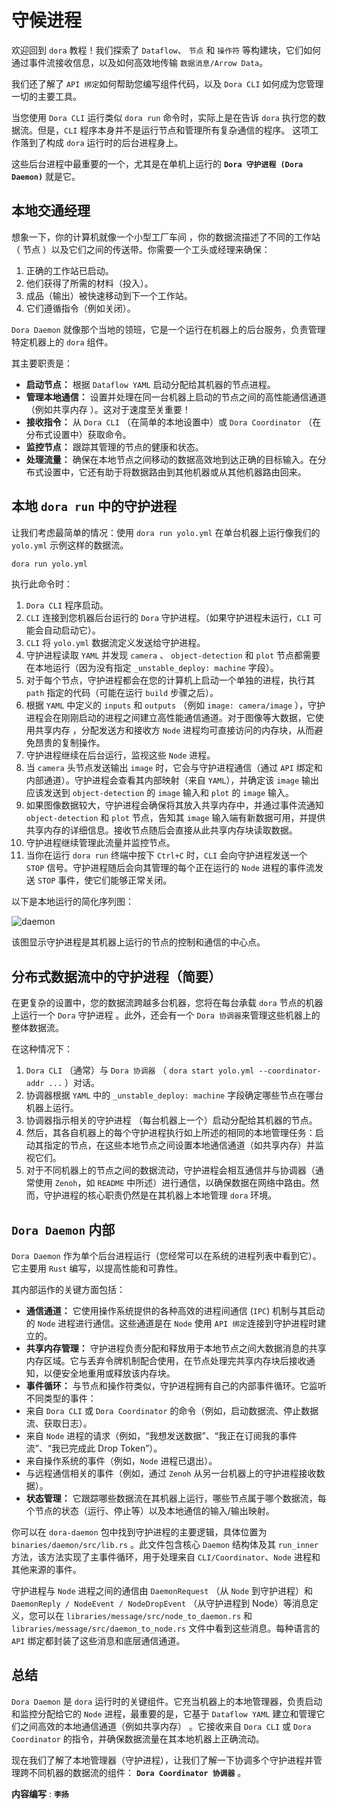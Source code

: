 # 守候进程

欢迎回到 `dora` 教程！我们探索了 `Dataflow`、 `节点` 和 `操作符` 等构建块，它们如何通过事件流接收信息，以及如何高效地传输 `数据消息/Arrow Data`。

我们还了解了 `API 绑定`如何帮助您编写组件代码，以及 `Dora CLI` 如何成为您管理一切的主要工具。

当您使用 `Dora CLI` 运行类似 `dora run` 命令时，实际上是在告诉 `dora` 执行您的数据流。但是，`CLI` 程序本身并不是运行节点和管理所有复杂通信的程序。
这项工作落到了构成 `dora` 运行时的后台进程身上。

这些后台进程中最重要的一个，尤其是在单机上运行的 **`Dora 守护进程 (Dora Daemon)`** 就是它。

## 本地交通经理

想象一下，你的计算机就像一个小型工厂车间 ，你的数据流描述了不同的工作站（ 节点 ）以及它们之间的传送带。你需要一个工头或经理来确保：

1. 正确的工作站已启动。
2. 他们获得了所需的材料（投入）。
3. 成品（输出）被快速移动到下一个工作站。
4. 它们遵循指令（例如关闭）。

`Dora Daemon` 就像那个当地的领班，它是一个运行在机器上的后台服务，负责管理特定机器上的 `dora` 组件。

其主要职责是：

- **启动节点：** 根据 `Dataflow YAML` 启动分配给其机器的节点进程。
- **管理本地通信：** 设置并处理在同一台机器上启动的节点之间的高性能通信通道（例如共享内存 ）。这对于速度至关重要！
- **接收指令：** 从 `Dora CLI` （在简单的本地设置中）或 `Dora Coordinator` （在分布式设置中）获取命令。
- **监控节点：** 跟踪其管理的节点的健康和状态。
- **处理流量：** 确保在本地节点之间移动的数据高效地到达正确的目标输入。在分布式设置中，它还有助于将数据路由到其他机器或从其他机器路由回来。

## 本地 `dora run` 中的守护进程
让我们考虑最简单的情况：使用 `dora run yolo.yml` 在单台机器上运行像我们的 `yolo.yml` 示例这样的数据流。

```bash
dora run yolo.yml
```

执行此命令时：

1. `Dora CLI` 程序启动。
2. `CLI` 连接到您机器后台运行的 `Dora` 守护进程。（如果守护进程未运行，`CLI` 可能会自动启动它）。
3. `CLI` 将 `yolo.yml` 数据流定义发送给守护进程。
4. 守护进程读取 `YAML` 并发现 `camera` 、 `object-detection` 和 `plot` 节点都需要在本地运行（因为没有指定 `_unstable_deploy: machine` 字段）。
5. 对于每个节点，守护进程都会在您的计算机上启动一个单独的进程，执行其 `path` 指定的代码（可能在运行 `build` 步骤之后）。
6. 根据 `YAML` 中定义的 `inputs` 和 `outputs` （例如 `image: camera/image` ），守护进程会在刚刚启动的进程之间建立高性能通信通道。对于图像等大数据，它使用共享内存 ，分配发送方和接收方 `Node` 进程均可直接访问的内存块，从而避免昂贵的复制操作。
7. 守护进程继续在后台运行，监视这些 `Node` 进程。
8. 当 `camera` 头节点发送输出 `image` 时，它会与守护进程通信（通过 `API` 绑定和内部通道）。守护进程会查看其内部映射（来自 `YAML`），并确定该 `image` 输出应该发送到 `object-detection` 的 `image` 输入和 `plot` 的 `image` 输入。
9. 如果图像数据较大，守护进程会确保将其放入共享内存中，并通过事件流通知 `object-detection` 和 `plot` 节点，告知其 `image` 输入端有新数据可用，并提供共享内存的详细信息。接收节点随后会直接从此共享内存块读取数据。
10. 守护进程继续管理此流量并监控节点。
11. 当你在运行 `dora run` 终端中按下 `Ctrl+C` 时，`CLI` 会向守护进程发送一个 `STOP` 信号。守护进程随后会向其管理的每个正在运行的 `Node` 进程的事件流发送 `STOP` 事件，使它们能够正常关闭。

以下是本地运行的简化序列图：

![daemon](/daemon01.png)

该图显示守护进程是其机器上运行的节点的控制和通信的中心点。

## 分布式数据流中的守护进程（简要）

在更复杂的设置中，您的数据流跨越多台机器，您将在每台承载 `dora` 节点的机器上运行一个 `Dora` 守护进程 。此外，还会有一个 `Dora 协调器`来管理这些机器上的整体数据流。

在这种情况下：

1. `Dora CLI` （通常）与 `Dora 协调器` （ `dora start yolo.yml --coordinator-addr ...` ）对话。
2. 协调器根据 `YAML` 中的 `_unstable_deploy: machine` 字段确定哪些节点在哪台机器上运行。
3. 协调器指示相关的守护进程 （每台机器上一个）启动分配给其机器的节点。
4. 然后，其各自机器上的每个守护进程执行如上所述的相同的本地管理任务：启动其指定的节点，在这些本地节点之间设置本地通信通道（如共享内存）并监视它们。
5. 对于不同机器上的节点之间的数据流动，守护进程会相互通信并与协调器（通常使用 `Zenoh`，如 `README` 中所述）进行通信，以确保数据在网络中路由。然而，守护进程的核心职责仍然是在其机器上本地管理 `dora` 环境。

## `Dora Daemon` 内部

`Dora Daemon` 作为单个后台进程运行（您经常可以在系统的进程列表中看到它）。它主要用 `Rust` 编写，以提高性能和可靠性。

其内部运作的关键方面包括：

- **通信通道：** 它使用操作系统提供的各种高效的进程间通信 (`IPC`) 机制与其启动的 `Node` 进程进行通信。这些通道是在 `Node` 使用 `API 绑定`连接到守护进程时建立的。
- **共享内存管理：** 守护进程负责分配和释放用于本地节点之间大数据消息的共享内存区域。它与丢弃令牌机制配合使用，在节点处理完共享内存块后接收通知，以便安全地重用或释放该内存块。
- **事件循环：** 与节点和操作符类似，守护进程拥有自己的内部事件循环。它监听不同类型的事件：
- 来自 `Dora CLI` 或 `Dora Coordinator` 的命令（例如，启动数据流、停止数据流、获取日志）。
- 来自 `Node` 进程的请求（例如，“我想发送数据”、“我正在订阅我的事件流”、“我已完成此 Drop Token”）。
- 来自操作系统的事件（例如，`Node` 进程已退出）。
- 与远程通信相关的事件（例如，通过 `Zenoh` 从另一台机器上的守护进程接收数据）。
- **状态管理：** 它跟踪哪些数据流在其机器上运行，哪些节点属于哪个数据流，每个节点的状态（运行、停止等）以及本地通信的输入/输出映射。

你可以在 `dora-daemon` 包中找到守护进程的主要逻辑，具体位置为 `binaries/daemon/src/lib.rs` 。此文件包含核心 `Daemon` 结构体及其 `run_inner` 方法，该方法实现了主事件循环，用于处理来自 `CLI/Coordinator`、`Node` 进程和其他来源的事件。

守护进程与 `Node` 进程之间的通信由 `DaemonRequest` （从 `Node` 到守护进程）和 `DaemonReply / NodeEvent / NodeDropEvent` （从守护进程到 Node）等消息定义，您可以在 `libraries/message/src/node_to_daemon.rs` 和 `libraries/message/src/daemon_to_node.rs` 文件中看到这些消息。每种语言的 `API` 绑定都封装了这些消息和底层通信通道。

## 总结

`Dora Daemon` 是 `dora` 运行时的关键组件。它充当机器上的本地管理器，负责启动和监控分配给它的 `Node` 进程，最重要的是，它基于 `Dataflow YAML` 建立和管理它们之间高效的本地通信通道（例如共享内存） 。它接收来自 `Dora CLI` 或 `Dora Coordinator` 的指令，并确保数据流量在其本地机器上正确流动。

现在我们了解了本地管理器（守护进程），让我们了解一下协调多个守护进程并管理跨不同机器的数据流的组件： **`Dora Coordinator 协调器`** 。

**内容编写** : **`李扬`**
